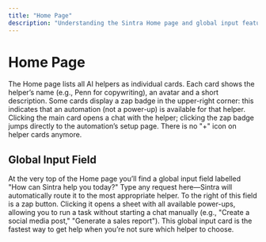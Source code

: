 ```yaml
---
title: "Home Page"
description: "Understanding the Sintra Home page and global input features"
---
```


# Home Page

The Home page lists all AI helpers as individual cards. Each card shows the helper’s name (e.g., Penn for copywriting), an avatar and a short description. Some cards display a zap badge in the upper-right corner: this indicates that an automation (not a power-up) is available for that helper. Clicking the main card opens a chat with the helper; clicking the zap badge jumps directly to the automation’s setup page. There is no "+" icon on helper cards anymore.

## Global Input Field

At the very top of the Home page you’ll find a global input field labelled "How can Sintra help you today?" Type any request here—Sintra will automatically route it to the most appropriate helper. To the right of this field is a zap button. Clicking it opens a sheet with all available power-ups, allowing you to run a task without starting a chat manually (e.g., "Create a social media post," "Generate a sales report"). This global input card is the fastest way to get help when you’re not sure which helper to choose.